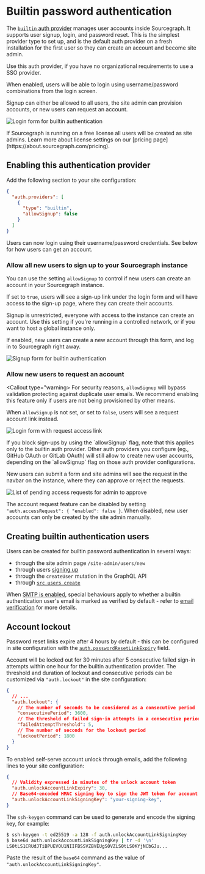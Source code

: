 # Builtin password authentication

The [`builtin` auth provider](/admin/config/site_config#builtin-password-authentication) manages user accounts inside Sourcegraph. It supports user signup, login, and password reset. This is the simplest provider type to set up, and is the default auth provider on a fresh installation for the first user so they can create an account and become site admin.

Use this auth provider, if you have no organizational requirements to use a SSO provider.

When enabled, users will be able to login using username/password combinations from the login screen.

Signup can either be allowed to all users, the site admin can provision accounts, or new users can request an account.

![Login form for builtin authentication](https://storage.googleapis.com/sourcegraph-assets/docs/images/admin/auth/login_signup.png)

<Callout type="note">
If Sourcegraph is running on a free license all users will be created as site admins. Learn more about license settings on our [pricing page](https://about.sourcegraph.com/pricing).
</Callout>

## Enabling this authentication provider

Add the following section to your site configuration:

```json
{
  "auth.providers": [
    {
      "type": "builtin",
      "allowSignup": false
    }
  ]
}
```

Users can now login using their username/password credentials. See below for how users can get an account.

### Allow all new users to sign up to your Sourcegraph instance

You can use the setting `allowSignup` to control if new users can create an account in your Sourcegraph instance.

If set to `true`, users will see a sign-up link under the login form and will have access to the sign-up page, where they can create their accounts.

<Callout type="note">Signup is unrestricted, everyone with access to the instance can create an account. Use this setting if you're running in a controlled network, or if you want to host a global instance only.</Callout>

If enabled, new users can create a new account through this form, and log in to Sourcegraph right away.

![Signup form for builtin authentication](https://storage.googleapis.com/sourcegraph-assets/docs/images/admin/auth/signup.png)

### Allow new users to request an account

<Callout type="warning>
For security reasons, `allowSignup` will bypass validation protecting against duplicate user emails. We recommend enabling this feature only if users are not being provisioned by other means.
</Callout>

When `allowSignup` is not set, or set to `false`, users will see a request account link instead.

![Login form with request access link](https://storage.googleapis.com/sourcegraph-assets/docs/images/admin/auth/login_request-access.png)

<Callout type="note">
If you block sign-ups by using the `allowSignup` flag, note that this applies only to the builtin auth provider. Other auth providers you configure (eg., GitHub OAuth or GitLab OAuth) will still allow to create new user accounts, depending on the `allowSignup` flag on those auth provider configurations.
</Callout>

New users can submit a form and site admins will see the request in the navbar on the instance, where they can approve or reject the requests.

![List of pending access requests for admin to approve](https://storage.googleapis.com/sourcegraph-assets/docs/images/admin/auth/pending-access-requests.png)

The account request feature can be disabled by setting `"auth.accessRequest": { "enabled": false }`. When disabled, new user accounts can only be created by the site admin manually.

## Creating builtin authentication users

Users can be created for builtin password authentication in several ways:

- through the site admin page `/site-admin/users/new`
- through users [signing up](#allow-all-new-users-to-sign-up-to-your-sourcegraph-instance)
- through the `createUser` mutation in the GraphQL API
- through [`src users create`](/cli/references/users/create)

When [SMTP is enabled](/admin/config/email), special behaviours apply to whether a builtin authentication user's email is marked as verified by default - refer to [email verification](/admin/config/email#user-email-verification) for more details.

## Account lockout

Password reset links expire after 4 hours by default - this can be configured in site configuration with the [`auth.passwordResetLinkExpiry`](/admin/config/site_config#auth-passwordResetLinkExpiry) field.

Account will be locked out for 30 minutes after 5 consecutive failed sign-in attempts within one hour for the builtin authentication provider. The threshold and duration of lockout and consecutive periods can be customized via `"auth.lockout"` in the site configuration:

```json
{
  // ...
  "auth.lockout": {
    // The number of seconds to be considered as a consecutive period
    "consecutivePeriod": 3600,
    // The threshold of failed sign-in attempts in a consecutive period
    "failedAttemptThreshold": 5,
    // The number of seconds for the lockout period
    "lockoutPeriod": 1800
  }
}
```

To enabled self-serve account unlock through emails, add the following lines to your site configuration:

```json
{
  // Validity expressed in minutes of the unlock account token
  "auth.unlockAccountLinkExpiry": 30,
  // Base64-encoded HMAC signing key to sign the JWT token for account unlock URLs
  "auth.unlockAccountLinkSigningKey": "your-signing-key",
}
```

The `ssh-keygen` command can be used to generate and encode the signing key, for example:

```bash
$ ssh-keygen -t ed25519 -a 128 -f auth.unlockAccountLinkSigningKey
$ base64 auth.unlockAccountLinkSigningKey | tr -d '\n'
LS0tLS1CRUdJTiBPUEVOU1NIIFBSSVZBVEUgS0VZLS0tLS0KYjNCbGJu...
```

Paste the result of the `base64` command as the value of `"auth.unlockAccountLinkSigningKey"`.
